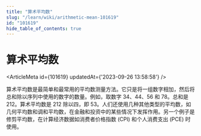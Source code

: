 ```yaml
---
title: "算术平均数"
slug: "/learn/wiki/arithmetic-mean-101619"
id: "101619"
hide_table_of_contents: true
---
```



# 算术平均数

<ArticleMeta id={101619} updatedAt={'2023-09-26 13:58:58'} />
<div className='border-solid border-b border-t-0 my-4 border-[var(--ifm-color-gray-300)]' />

算术平均数是最简单和最常用的平均数测量方法。它只是将一组数字相加，然后将总和除以序列中使用的数字的数量。例如，取数字 34、44、56 和 78。总和是 212。算术平均数是 212 除以四，即 53。人们还使用几种其他类型的平均数，如几何平均数和调和平均数，在金融和投资中的某些情况下发挥作用。另一个例子是修剪平均数，在计算经济数据如消费者价格指数 (CPI) 和个人消费支出 (PCE) 时使用。
